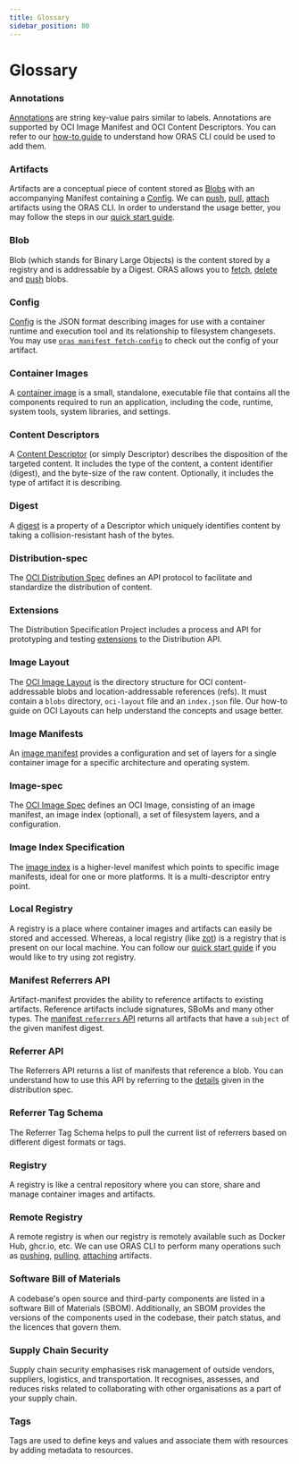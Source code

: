 ```yaml
---
title: Glossary
sidebar_position: 80
---
```


# Glossary

### Annotations

[Annotations](https://github.com/opencontainers/image-spec/blob/main/annotations.md) are string key-value pairs similar to labels. Annotations are supported by OCI Image Manifest and OCI Content Descriptors. You can refer to our [how-to guide](./how_to_guides/manifest_annotations.mdx) to understand how ORAS CLI could be used to add them.

### Artifacts

Artifacts are a conceptual piece of content stored as [Blobs](#blob) with an accompanying Manifest containing a [Config](#config). We can [push](./commands/oras_push.mdx), [pull](./commands/oras_pull.mdx), [attach](./commands/oras_attach.mdx) artifacts using the ORAS CLI. In order to understand the usage better, you may follow the steps in our [quick start guide](./quickstart.mdx).

### Blob

Blob (which stands for Binary Large Objects) is the content stored by a registry and is addressable by a Digest. ORAS allows you to [fetch](./commands/oras_blob_fetch.mdx), [delete](./commands/oras_blob_delete.mdx) and [push](./commands/oras_blob_push.mdx) blobs.

### Config

[Config](https://github.com/opencontainers/image-spec/blob/main/config.md) is the JSON format describing images for use with a container runtime and execution tool and its relationship to filesystem changesets. You may use [`oras manifest fetch-config`](./commands/oras_manifest_fetch-config.mdx) to check out the config of your artifact.

### Container Images

A [container image](https://www.docker.com/resources/what-container/#:~:text=A%20Docker%20container%20image%20is,tools%2C%20system%20libraries%20and%20settings.) is a small, standalone, executable file that contains all the components required to run an application, including the code, runtime, system tools, system libraries, and settings.

### Content Descriptors

A [Content Descriptor](https://github.com/opencontainers/image-spec/blob/main/descriptor.md) (or simply Descriptor) describes the disposition of the targeted content. It includes the type of the content, a content identifier (digest), and the byte-size of the raw content. Optionally, it includes the type of artifact it is describing.

### Digest

A [digest](https://github.com/opencontainers/image-spec/blob/main/descriptor.md#digests) is a property of a Descriptor which uniquely identifies content by taking a collision-resistant hash of the bytes.

### Distribution-spec

The [OCI Distribution Spec](https://github.com/opencontainers/distribution-spec/blob/main/spec.md) defines an API protocol to facilitate and standardize the distribution of content.

### Extensions

The Distribution Specification Project includes a process and API for prototyping and testing [extensions](https://github.com/opencontainers/distribution-spec/blob/main/extensions/README.md) to the Distribution API.

### Image Layout

The [OCI Image Layout](https://github.com/opencontainers/image-spec/blob/main/image-layout.md) is the directory structure for OCI content-addressable blobs and location-addressable references (refs). It must contain a `blobs` directory, `oci-layout` file and an `index.json` file. Our how-to guide on OCI Layouts can help understand the concepts and usage better.

### Image Manifests

An [image manifest](https://github.com/opencontainers/image-spec/blob/main/manifest.md#image-manifest) provides a configuration and set of layers for a single container image for a specific architecture and operating system.

### Image-spec

The [OCI Image Spec](https://github.com/opencontainers/image-spec/blob/main/spec.md) defines an OCI Image, consisting of an image manifest, an image index (optional), a set of filesystem layers, and a configuration.

### Image Index Specification

The [image index](https://github.com/opencontainers/image-spec/blob/main/image-index.md) is a higher-level manifest which points to specific image manifests, ideal for one or more platforms. It is a multi-descriptor entry point.

### Local Registry

A registry is a place where container images and artifacts can easily be stored and accessed. Whereas, a local registry (like [zot](https://zotregistry.io/)) is a registry that is present on our local machine. You can follow our [quick start guide](./quickstart.mdx) if you would like to try using zot registry.

### Manifest Referrers API

Artifact-manifest provides the ability to reference artifacts to existing artifacts. Reference artifacts include signatures, SBoMs and many other types. The [manifest `referrers` API](https://github.com/oras-project/artifacts-spec/blob/main/manifest-referrers-api.md) returns all artifacts that have a `subject` of the given manifest digest.

### Referrer API

The Referrers API returns a list of manifests that reference a blob. You can understand how to use this API by referring to the [details](https://github.com/opencontainers/distribution-spec/blob/main/spec.md#listing-referrers) given in the distribution spec. 

### Referrer Tag Schema

The Referrer Tag Schema helps to pull the current list of referrers based on different digest formats or tags.

### Registry

A registry is like a central repository where you can store, share and manage container images and artifacts.

### Remote Registry

A remote registry is when our registry is remotely available such as Docker Hub, ghcr.io, etc. We can use ORAS CLI to perform many operations such as [pushing](./commands/oras_push.mdx), [pulling](./commands/oras_pull.mdx), [attaching](./commands/oras_attach.mdx) artifacts.

### Software Bill of Materials

A codebase's open source and third-party components are listed in a software Bill of Materials (SBOM). Additionally, an SBOM provides the versions of the components used in the codebase, their patch status, and the licences that govern them. 

### Supply Chain Security

Supply chain security emphasises risk management of outside vendors, suppliers, logistics, and transportation. It recognises, assesses, and reduces risks related to collaborating with other organisations as a part of your supply chain.

### Tags

Tags are used to define keys and values and associate them with resources by adding metadata to resources.
